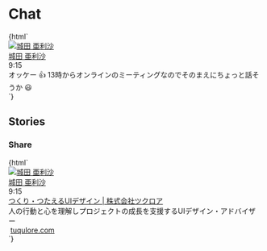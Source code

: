 
<Meta title="Galleries/Chat" />


# Chat

<Canvas>
  <Story name="Default">
    {html`
      <div class="container max-w-2xl">
        <div class="mb-4 flex">
          <div class="avatar flex-shrink-0 mr-4">
            <a href="#">
              <img src="${avatarImage}" alt="城田 亜利沙" />
            </a>
          </div>
          <div>
            <div class="flex items-center mb-2">
              <div class="font-bold mr-4"><a href="#">城田 亜利沙</a></div>
              <div class="text-xs">9:15</div>
            </div>
            <div class="balloon">
              オッケー 👍
              13時からオンラインのミーティングなのでそのまえにちょっと話そうか
              😃
            </div>
          </div>
        </div>
      </div>
    `}
  </Story>
</Canvas>

## Stories

### Share

<Canvas>
  <Story name="Share">
    {html`
      <div class="container max-w-2xl">
        <div class="mb-4 flex">
          <div class="avatar flex-shrink-0 mr-4">
            <a href="#">
              <img src="${avatarImage}" alt="城田 亜利沙" />
            </a>
          </div>
          <div>
            <div class="flex items-center mb-2">
              <div class="font-bold mr-4"><a href="#">城田 亜利沙</a></div>
              <div class="text-xs">9:15</div>
            </div>
            <div
              class="flex items-center border border-gray-300 rounded-lg overflow-hidden"
            >
              <a href="#" class="w-32 h-32 flex-shrink-0">
                <img
                  src="${posterImage}"
                  alt=""
                  class="w-full h-full object-cover"
                />
              </a>
              <div class="px-4 py-3">
                <a href="#" class="mb-1 font-bold block hover:underline"
                  >つくり・つたえるUIデザイン | 株式会社ツクロア</a
                >
                <div class="mb-2 text-sm text-gray-700">
                  人の行動と心を理解しプロジェクトの成長を支援するUIデザイン・アドバイザー
                </div>
                <div
                  class="text-xs text-gray-500 leading-none flex items-center"
                >
                  <img
                    src="${faviconImage}"
                    class="w-3 h-3 inline mr-1"
                    alt=""
                  />
                  <a href="#">tuqulore.com</a>
                </div>
              </div>
            </div>
          </div>
        </div>
      </div>
    `}
  </Story>
</Canvas>
